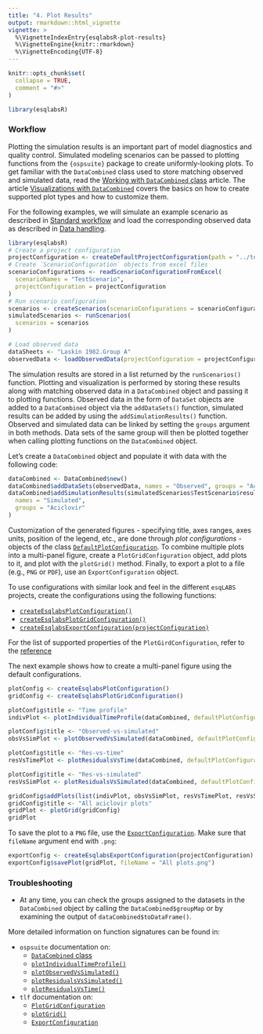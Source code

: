 ```yaml
---
title: "4. Plot Results"
output: rmarkdown::html_vignette
vignette: >
  %\VignetteIndexEntry{esqlabsR-plot-results}
  %\VignetteEngine{knitr::rmarkdown}
  %\VignetteEncoding{UTF-8}
---
```


```r
knitr::opts_chunk$set(
  collapse = TRUE,
  comment = "#>"
)
```

```r
library(esqlabsR)
```

### Workflow

Plotting the simulation results is an important part of model diagnostics and 
quality control. Simulated modeling scenarios can be passed to plotting functions 
from the `{ospsuite}` package to create uniformly-looking plots. To get familiar 
with the `DataCombined` class used to store matching observed and simulated data, 
read the [Working with `DataCombined` class](https://www.open-systems-pharmacology.org/OSPSuite-R/dev/articles/data-combined.html) 
article. The article [Visualizations with `DataCombined`](https://www.open-systems-pharmacology.org/OSPSuite-R/dev/articles/data-combined-plotting.html) 
covers the basics on how to create supported plot types and how to customize them. 

For the following examples, we will simulate an example scenario as described in 
[Standard workflow](standard-workflow.html) and load the corresponding observed 
data as described in [Data handling](data-handling.html).

```r
library(esqlabsR)
# Create a project configuration
projectConfiguration <- createDefaultProjectConfiguration(path = "../tests/data/TestProject/Code/ProjectConfiguration.xlsx")
# Create `ScenarioConfiguration` objects from excel files
scenarioConfigurations <- readScenarioConfigurationFromExcel(
  scenarioNames = "TestScenario",
  projectConfiguration = projectConfiguration
)
# Run scenario configuration
scenarios <- createScenarios(scenarioConfigurations = scenarioConfigurations)
simulatedScenarios <- runScenarios(
  scenarios = scenarios
)

# Load observed data
dataSheets <- "Laskin 1982.Group A"
observedData <- loadObservedData(projectConfiguration = projectConfiguration, sheets = dataSheets)
```

The simulation results are stored in a list returned by the `runScenarios()` 
function. Plotting and visualization is performed by storing these results 
along with matching observed data in a `DataCombined` object and passing it to 
plotting functions. Observed data in the form of `DataSet` objects are added to a 
`DataCombined` object via the `addDataSets()` function, simulated results can be 
added by using the `addSimulationResults()` function. Observed and simulated 
data can be linked by setting the `groups` argument in both methods. Data sets of the 
same group will then be plotted together when calling plotting functions on the `DataCombined` object.

Let's create a `DataCombined` object and populate it with data with the following code:

```r
dataCombined <- DataCombined$new()
dataCombined$addDataSets(observedData, names = "Observed", groups = "Aciclovir")
dataCombined$addSimulationResults(simulatedScenarios$TestScenario$results,
  names = "Simulated",
  groups = "Aciclovir"
)
```

Customization of the generated figures - specifying title, axes ranges, axes units, 
position of the legend, etc., are done through *plot configurations* - objects 
of the class [`DefaultPlotConfiguration`](https://www.open-systems-pharmacology.org/OSPSuite-R/dev/reference/DefaultPlotConfiguration.html). 
To combine multiple plots into a multi-panel figure, create a `PlotGridConfiguration` 
object, add plots to it, and plot with the `plotGrid()` method. Finally, to export 
a plot to a file (e.g., `PNG` or `PDF`), use an `ExportConfiguration` object.

To use configurations with similar look and feel in the different `esqLABS` projects, 
create the configurations using the following functions:

  - [`createEsqlabsPlotConfiguration()`](https://esqlabs.github.io/esqlabsR/reference/createEsqlabsPlotConfiguration.html)
  - [`createEsqlabsPlotGridConfiguration()`](https://esqlabs.github.io/esqlabsR/reference/createEsqlabsPlotGridConfiguration.html)
  - [`createEsqlabsExportConfiguration(projectConfiguration)`](https://esqlabs.github.io/esqlabsR/reference/createEsqlabsExportConfiguration.html)
  
For the list of supported properties of the `PlotGirdConfiguration`, refer to the 
[reference](https://www.open-systems-pharmacology.org/TLF-Library/reference/ExportConfiguration.html) 

The next example shows how to create a multi-panel figure using the default 
configurations.

```r
plotConfig <- createEsqlabsPlotConfiguration()
gridConfig <- createEsqlabsPlotGridConfiguration()

plotConfig$title <- "Time profile"
indivPlot <- plotIndividualTimeProfile(dataCombined, defaultPlotConfiguration = plotConfig)

plotConfig$title <- "Observed-vs-simulated"
obsVsSimPlot <- plotObservedVsSimulated(dataCombined, defaultPlotConfiguration = plotConfig)

plotConfig$title <- "Res-vs-time"
resVsTimePlot <- plotResidualsVsTime(dataCombined, defaultPlotConfiguration = plotConfig)

plotConfig$title <- "Res-vs-simulated"
resVsSimPlot <- plotResidualsVsSimulated(dataCombined, defaultPlotConfiguration = plotConfig)

gridConfig$addPlots(list(indivPlot, obsVsSimPlot, resVsTimePlot, resVsSimPlot))
gridConfig$title <- "All aciclovir plots"
gridPlot <- plotGrid(gridConfig)
gridPlot
```

To save the plot to a `PNG` file, use the [`ExportConfiguration`](https://www.open-systems-pharmacology.org/TLF-Library/reference/ExportConfiguration.html). Make sure that `fileName` argument end with 
`.png`:

```r
exportConfig <- createEsqlabsExportConfiguration(projectConfiguration)
exportConfig$savePlot(gridPlot, fileName = "All plots.png")
```

### Troubleshooting

* At any time, you can check the groups assigned to the datasets in the `DataCombined` 
object by calling the `DataCombined$groupMap` or by examining the output of `dataCombined$toDataFrame()`.

More detailed information on function signatures can be found in:

* `ospsuite` documentation on:
    * [`DataCombined` class](https://www.open-systems-pharmacology.org/OSPSuite-R/reference/DataCombined.html)
    * [`plotIndividualTimeProfile()`](https://www.open-systems-pharmacology.org/OSPSuite-R/reference/plotIndividualTimeProfile.html)
    * [`plotObservedVsSimulated()`](https://www.open-systems-pharmacology.org/OSPSuite-R/reference/plotObservedVsSimulated.html)
    * [`plotResidualsVsSimulated()`](https://www.open-systems-pharmacology.org/OSPSuite-R/reference/plotResidualsVsSimulated.html)
    * [`plotResidualsVsTime()`](https://www.open-systems-pharmacology.org/OSPSuite-R/reference/plotResidualsVsTime.html)
* `tlf` documentation on:
    * [`PlotGridConfiguration`](https://www.open-systems-pharmacology.org/TLF-Library/reference/PlotGridConfiguration.html)
    * [`plotGrid()`](https://www.open-systems-pharmacology.org/TLF-Library/reference/plotGrid.html)
    * [`ExportConfiguration`](https://www.open-systems-pharmacology.org/TLF-Library/reference/ExportConfiguration.html)
    
    
<!-- # TODO -->

<!-- inject the following (originally from "data handling" vignette) -->

<!-- The workflow of modeling and simulation involves running simulations and comparing simulated data against observed data. Functionalities of `esqlabsR` require observed data to be present as [`DataSet`](https://www.open-systems-pharmacology.org/OSPSuite-R/reference/DataSet.html) objects. Please refer to the article [Observed data](https://www.open-systems-pharmacology.org/OSPSuite-R/dev/articles/observed-data.html) for information on how to load data from Excel or `*.pkml` files. -->

<!-- `{esqlabsR}` offers a convenience function `loadObservedData()` that facilitates loading data in standard *esqLABS* projects. Assuming the standard project folder structure is followed and a valid `ProjectConfiguration` (see [Standard workflow](standard-workflow.html)) and Excel files with observed data are present in the `projectConfiguration$dataFolder` folder, the following code loads the data: -->

<!-- ```{r loadObservedData} -->
<!-- projectConfiguration <- createDefaultProjectConfiguration(example_ProjectConfiguration()) -->
<!-- dataSheets <- "Laskin 1982.Group A" -->
<!-- observedData <- loadObservedData( -->
<!--   projectConfiguration = projectConfiguration, -->
<!--   sheets = dataSheets -->
<!-- ) -->

<!-- print(names(observedData)) -->
<!-- ``` -->

<!-- The function loads the data from the file `projectConfiguration$dataFile` from the folder `projectConfiguration$dataFolder` and returns a list of `DataSet` objects. The resulting object will be used later to [plot results](example-visualization.html) to compare simulated and observed data. -->

<!-- ### Troubleshooting -->

<!-- -   The `sheets` argument of the `loadObservedData()` function should be a string or a list of strings. If a specified sheet is not found in the file, it will be omitted with a warning; the `observedData` variable may then be an empty named list. -->

<!-- -   If the data file specified in `projectConfiguration$dataFile` is missing in the filesystem, the `loadObservedData()` function will fail with an `Invalid File` message. -->

<!-- More detailed information on function signatures can be found in: -->

<!-- -   `esqlabsR` documentation on: -->
<!-- -   [createDefaultProjectConfiguration()](https://esqlabs.github.io/esqlabsR/reference/createDefaultProjectConfiguration.html) -->
<!-- -   [ProjectConfiguration class](https://esqlabs.github.io/esqlabsR/reference/ProjectConfiguration.html) -->
<!-- -   [loadObservedData()](https://esqlabs.github.io/esqlabsR/reference/loadObservedData.html) -->
<!-- -   `ospsuite` documentation on: -->
<!-- -   [DataImporterConfiguration class](https://www.open-systems-pharmacology.org/OSPSuite-R/reference/DataImporterConfiguration.html) -->
<!-- -   [createImporterConfigurationForFile()](https://www.open-systems-pharmacology.org/OSPSuite-R/reference/createImporterConfigurationForFile.html) -->
<!-- -   [loadDataImporterConfiguration()](https://www.open-systems-pharmacology.org/OSPSuite-R/reference/loadDataImporterConfiguration.html) -->
<!-- -   [DataSet class](https://www.open-systems-pharmacology.org/OSPSuite-R/reference/DataSet.html) -->
<!-- -   [dataSetToDataFrame()](https://www.open-systems-pharmacology.org/OSPSuite-R/reference/dataSetToDataFrame.html) -->
<!-- -   [loadDataSetsFromExcel()](https://www.open-systems-pharmacology.org/OSPSuite-R/reference/loadDataSetsFromExcel.html) -->
<!-- -   [loadDataSetFromPKML()](https://www.open-systems-pharmacology.org/OSPSuite-R/reference/loadDataSetFromPKML.html) -->
<!-- -   [saveDataSetToPKML()](https://www.open-systems-pharmacology.org/OSPSuite-R/reference/saveDataSetToPKML.html) -->
